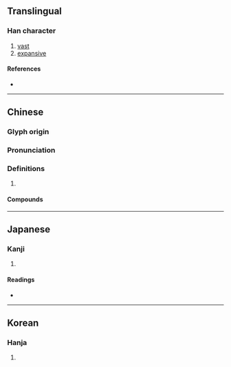 {{character info}}
==Translingual==

===Han character===
{{Han char|rn=85|rad=水|as=11|sn=14|four=34143|canj=ETIT|ids=⿰氵莽}}

# [[vast]]
# [[expansive]]

====References====
* {{Han ref|kx=0647.030|dkj=18218|hdz=31693.120|uh=6F2D|ud=28461|bh=E2A5|bd=58021}}

----

==Chinese==
{{zh-forms}}

===Glyph origin===
{{Han etym}}

===Pronunciation===
{{zh-pron
|m=mǎng
|c=mong5
|mn=bóng
|mc=y
|oc=y
|cat=a
}}

===Definitions===
{{zh-hanzi}}

# {{rfdef|zh}}

====Compounds====
{{zh-der|溟漭|白漭漭|漭沆|漭漭|漰漭|漭瀁|泱漭|沆漭}}

----

==Japanese==

===Kanji===
{{ja-kanji|grade=|rs=水11}}

# {{rfdef|ja|sort=水11}}

====Readings====
* {{ja-readings|on=[[ぼう]] (bō), [[もう]] (mō)|kun=[[ひろい]] (hiroi)}}

----

==Korean==

===Hanja===
{{ko-hanja|hangeul=[[망]]|eumhun=|rv=mang|mr=mang|y=mang}}

# {{rfdef|ko|sort=水11}}